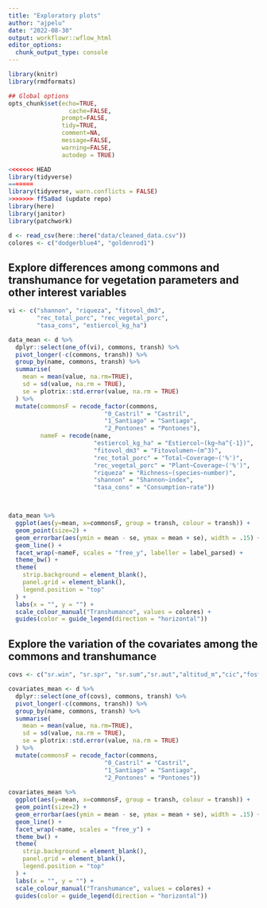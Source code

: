 ```yaml
---
title: "Exploratory plots"
author: "ajpelu"
date: "2022-08-30"
output: workflowr::wflow_html
editor_options:
  chunk_output_type: console
---
```



```r
library(knitr)
library(rmdformats)

## Global options
opts_chunk$set(echo=TRUE,
	             cache=FALSE,
               prompt=FALSE,
               tidy=TRUE,
               comment=NA,
               message=FALSE,
               warning=FALSE,
               autodep = TRUE)
```

```r
<<<<<<< HEAD
library(tidyverse)
=======
library(tidyverse, warn.conflicts = FALSE)
>>>>>>> ff5a0ad (update repo)
library(here)
library(janitor)
library(patchwork)
```

```r
d <- read_csv(here::here("data/cleaned_data.csv"))
colores <- c("dodgerblue4", "goldenrod1")
```


## Explore differences among commons and transhumance for vegetation parameters and other interest variables 

```r
vi <- c("shannon", "riqueza", "fitovol_dm3", 
        "rec_total_porc", "rec_vegetal_porc",
        "tasa_cons", "estiercol_kg_ha")

data_mean <- d %>% 
  dplyr::select(one_of(vi), commons, transh) %>% 
  pivot_longer(-c(commons, transh)) %>% 
  group_by(name, commons, transh) %>% 
  summarise(
    mean = mean(value, na.rm=TRUE),
    sd = sd(value, na.rm = TRUE), 
    se = plotrix::std.error(value, na.rm = TRUE)
  ) %>% 
  mutate(commonsF = recode_factor(commons, 
                           "0_Castril" = "Castril",
                           "1_Santiago" = "Santiago",
                           "2_Pontones" = "Pontones"), 
         nameF = recode(name,
                        "estiercol_kg_ha" = "Estiercol~(kg~ha^{-1})",
                        "fitovol_dm3" = "Fitovolumen~(m^3)",
                        "rec_total_porc" = "Total~Coverage~('%')", 
                        "rec_vegetal_porc" = "Plant~Coverage~('%')",
                        "riqueza" = "Richness~(species~number)",
                        "shannon" = "Shannon~index",
                        "tasa_cons" = "Consumption~rate"))



data_mean %>% 
  ggplot(aes(y=mean, x=commonsF, group = transh, colour = transh)) + 
  geom_point(size=2) + 
  geom_errorbar(aes(ymin = mean - se, ymax = mean + se), width = .15) + 
  geom_line() + 
  facet_wrap(~nameF, scales = "free_y", labeller = label_parsed) + 
  theme_bw() + 
  theme(
    strip.background = element_blank(),
    panel.grid = element_blank(),
    legend.position = "top"
  ) +
  labs(x = "", y = "") + 
  scale_colour_manual("Transhumance", values = colores) + 
  guides(color = guide_legend(direction = "horizontal"))
```


## Explore the variation of the covariates among the commons and transhumance 
```r
covs <- c("sr.win", "sr.spr", "sr.sum","sr.aut","altitud_m","cic","fosforo","mo","ph", "potasio","nitrogeno","carbono")      

covariates_mean <- d %>% 
  dplyr::select(one_of(covs), commons, transh) %>% 
  pivot_longer(-c(commons, transh)) %>% 
  group_by(name, commons, transh) %>% 
  summarise(
    mean = mean(value, na.rm=TRUE),
    sd = sd(value, na.rm = TRUE), 
    se = plotrix::std.error(value, na.rm = TRUE)
  ) %>% 
  mutate(commonsF = recode_factor(commons, 
                           "0_Castril" = "Castril",
                           "1_Santiago" = "Santiago",
                           "2_Pontones" = "Pontones"))
    
covariates_mean %>% 
  ggplot(aes(y=mean, x=commonsF, group = transh, colour = transh)) + 
  geom_point(size=2) + 
  geom_errorbar(aes(ymin = mean - se, ymax = mean + se), width = .15) + 
  geom_line() + 
  facet_wrap(~name, scales = "free_y") + 
  theme_bw() + 
  theme(
    strip.background = element_blank(),
    panel.grid = element_blank(),
    legend.position = "top"
  ) +
  labs(x = "", y = "") + 
  scale_colour_manual("Transhumance", values = colores) + 
  guides(color = guide_legend(direction = "horizontal"))
  
```



